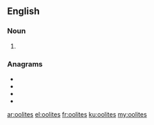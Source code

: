 ==English==

===Noun===
{{head|en|noun plural form}}

# {{plural of|oolite|lang=en}}

===Anagrams===
* {{l|en|Osloite}}
* {{l|en|ostiole}}
* {{l|en|stoolie}}
* {{l|en|toolies}}

[[ar:oolites]]
[[el:oolites]]
[[fr:oolites]]
[[ku:oolites]]
[[my:oolites]]